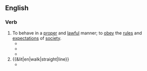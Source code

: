 ==English==

===Verb===
{{en-verb|walks a straight line|walking a straight line|walked a straight line}}

# To behave in a [[proper]] and [[lawful]] manner; to [[obey]] the [[rule]]s and [[expectation]]s of [[society]].
#* {{quote-book|en |year=2009 |title=Why: A Guideline for Relationships (Ways of Women/Minds of Men)|author=Johnnie Lee Behlin III |page=|ISBN=1441576797|passage=What if your mate forgives you and your broken promise? I know we've all heard statements from our mates such as: "''Baby, don't worry about it. I forgive you. Let'x move on!''” Well, here's the question, should we accept this statement as the truth; or should we keep in the back of our minds that the damage is already done? Here's when you must begin to '''walk a straight line''' continuously.}}
#* {{quote-book|en |year=2012|title=From the Corner of his Eye|author=Dean Koontz |page=|ISBN=1472202783|passage=He expected a felonious client, rewarded with four and a quarter million instead of jail time, to be grateful and thereafter to '''walk a straight line'''.}}
#* {{quote-book|en |year=2014 |title=The Trophy Wife|author=Ashley Jaquavis|page=|ISBN=162286283X|passage=He wanted to do the right thing. He was trying his hardest to '''walk a straight line''' and stay out of the game, but nobody was willing to give him a break.}}
# {{&lit|en|walk|straight|line}}
#* {{quote-book|en |year=2008 |title=Losing Everything |author=David Lozell Martin |page=10|ISBN=1416580468|passage=You've read about this phenomenon, how people who are loast in the woods believe they are '''walking a straight line''' sometimes will keep veering off in one direction and eventually walk in a circle that brings them very close to where they started.}}